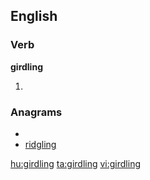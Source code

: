 ==English==
===Verb===
'''girdling'''
# {{present participle of|girdle}}

===Anagrams===
* {{alphagram|dggiilnr}}
* [[ridgling#English|ridgling]]

[[hu:girdling]]
[[ta:girdling]]
[[vi:girdling]]
